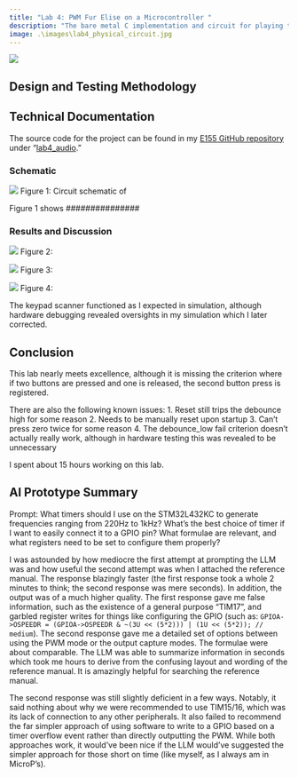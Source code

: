 ```yaml
---
title: "Lab 4: PWM Fur Elise on a Microcontroller "
description: "The bare metal C implementation and circuit for playing the song Fur Elise from a microcontroller using a general purpose timer peripheral."
image: .\images\lab4_physical_circuit.jpg
---
```

![](.\images\lab4_physical_circuit.jpg)

## Design and Testing Methodology
#####################

## Technical Documentation
The source code for the project can be found in my [E155 GitHub repository](https://github.com/lalemos1/E155-uP-labs) under “[lab4_audio](https://github.com/lalemos1/E155-uP-labs/tree/main/lab4_audio/mcu).”

### Schematic

![](.\images\lab4_schematic.jpg)
Figure 1: Circuit schematic of 

Figure 1 shows ###############

### Results and Discussion
 
![](.\images\.png)
Figure 2: 

![](.\images\.png)
Figure 3: 

![](.\images\.png)
Figure 4: 

The keypad scanner functioned as I expected in simulation, although hardware debugging revealed oversights in my simulation which I later corrected. 


## Conclusion
This lab nearly meets excellence, although it is missing the criterion where if two buttons are pressed and one is released, the second button press is registered.

There are also the following known issues:
1. Reset still trips the debounce high for some reason
2. Needs to be manually reset upon startup
3. Can't press zero twice for some reason
4. The debounce_low fail criterion doesn't actually really work, although in hardware testing this was revealed to be unnecessary

I spent about 15 hours working on this lab. 

## AI Prototype Summary
Prompt: What timers should I use on the STM32L432KC to generate frequencies ranging from 220Hz to 1kHz? What’s the best choice of timer if I want to easily connect it to a GPIO pin? What formulae are relevant, and what registers need to be set to configure them properly?

I was astounded by how mediocre the first attempt at prompting the LLM was and how useful the second attempt was when I attached the reference manual. The response blazingly faster (the first response took a whole 2 minutes to think; the second response was mere seconds). In addition, the output was of a much higher quality. The first response gave me false information, such as the existence of a general purpose "TIM17", and garbled register writes for things like configuring the GPIO (such as: `GPIOA->OSPEEDR = (GPIOA->OSPEEDR & ~(3U << (5*2))) | (1U << (5*2)); // medium`). The second response gave me a detailed set of options between using the PWM mode or the output capture modes. The formulae were about comparable. The LLM was able to summarize information in seconds which took me hours to derive from the confusing layout and wording of the reference manual. It is amazingly helpful for searching the reference manual.

The second response was still slightly deficient in a few ways. Notably, it said nothing about why we were recommended to use TIM15/16, which was its lack of connection to any other peripherals. It also failed to recommend the far simpler approach of using software to write to a GPIO based on a timer overflow event rather than directly outputting the PWM. While both approaches work, it would've been nice if the LLM would've suggested the simpler approach for those short on time (like myself, as I always am in MicroP's).